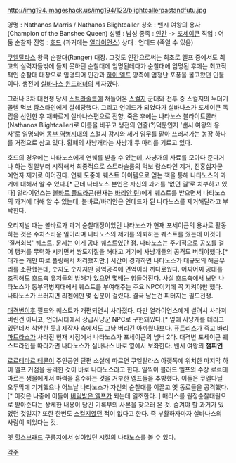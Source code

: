 http://img194.imageshack.us/img194/122/blightcallerpastandfutu.jpg

영명 : Nathanos Marris / Nathanos Blightcaller
칭호 : 밴시 여왕의 용사(Champion of the Banshee Queen)
성별 : 남성
종족 : [[인간]] -> [[포세이큰]]
직업 : 어둠 순찰자
진영 : [[호드]] (과거에는 [[얼라이언스]])
상태 : 언데드 (죽일 수 있음)

[[쿠엘탈라스]] 왕국 순찰대(Ranger) 대장. 그것도 인간으로써는 최초로 엘프 중에서도 최고의 실력자들밖에 들지 못하던 순찰대에 임명된데다가 순찰대에 임명된 후에는 최고직책인 순찰대 대장으로 임명되어 인간과 [[하이 엘프]] 양측에 엄청난 포풍을 몰고왔던 인물이다. 생전에 [[실바나스 윈드러너]]의 제자였다.

그러나 3차 대전쟁 당시 [[스트라솔름]]에 쳐들어온 [[스컬지]] 군대와 전투 중 스컬지의 누더기골렘 먹보 람스타인에게 살해당했다. 그리고 언데드가 되었다가 실바나스가 포세이큰 독립을 선언한 후 재빠르게 실바나스편으로 전향. 죽은 후에는 나타노스 블라이트콜러(Nathanos Blightcaller)로 이름을 바꾸고 생전의 연줄(?)덕분인지 '밴시 여왕의 용사'로 임명되어 [[동부 역병지대]]의 스컬지 감시와 제거 임무를 맡아 쓰러져가는 농장 하나를 거점으로 삼고 있다. 황폐의 사냥개라는 사냥개 두 마리를 기르고 있다.

호드의 경우에는 나타노스에게 연퀘를 받을 수 있는데, 사냥개의 사료를 모아다 준다거나 하는 잡일부터 시작해서 최종적으로 스트라솔름의 먹보 람스타인 제거, 진홍십자군 예언자 제거로 이어진다. 연퀘 도중에 퀘스트 아이템으로 얻는 책을 통해 나타노스의 과거에 대해서 알 수 있다.[* 근데 나타노스 본인은 자신의 과거를 '없던 일'로 치부하고 있다] 
얼라이언스는 [[볼바르 폴드라곤]](현재는 [[바리안 린]])에게 퀘스트를 받으면서 나타노스의 과거에 대해 알 수 있는데, 볼바르/바리안은 언데드가 된 나타노스를 제거해달라고 부탁한다.

오리지널 때는 볼바르가 과거 순찰대장이었던 나타노스가 현재 포세이큰의 용사로 활동하는 것은 수치스러운 일이라며 나타노스의 제거를 의뢰하는 퀘스트를 줬는데 이것이 '질서회복' 퀘스트. 문제는 이게 공대 퀘스트였단 점. 나타노스는 주기적으로 공포를 걸어 탱커를 무력화 시키면서 쌍도끼질을 해대고 거기에 사냥개들의 공격도 버텨야했다.[* 대개는 개만 따로 풀링해서 처리했지만.] 시간이 경과하면 나타노스가 대규모의 해골무리를 소환했는데, 숫자도 숫자지만 광역공격에 면역이라 까다로웠다. 어찌어찌 공대를 조직해도 호드측 유저들의 방해가 있으면 몇배는 힘들어진다. 
사실 호드측에서 보면 나타노스가 동부역병지대에서 퀘스트를 부여해주는 주요 NPC이기에 꼭 지켜야만 했다. 나타노스가 쓰러지면 리젠에만 몇 십분이 걸렸다. 
결국 남는건 피터지는 필드전쟁. 

[[대격변]]이후 필드와 퀘스트가 개편되면서 사라졌다. 다만 얼라이언스에게 썰려서 사라져 버린건 아니고, 언더시티에서 상급사냥꾼 NPC로 구현돼있다.[* 옆에 사냥개를 데리고 있던데서 착안한 듯.] 제작사 측에서도 그냥 버리긴 아까웠나보다. [[퓨트리스]]가 죽고 [[바리마트라스]]가 사라진 현재 시점에서 나타노스가 포세이큰의 넘버 2다. 대격변 포세이큰 퀘스트라인을 따라가면 나타노스가 실바나스 바로 옆에서 보좌한다. 밴시 여왕의 '''챔피언'''

[[로르테마르 테론]]이 주인공인 단편 소설에 따르면 쿠엘탈라스 아랫쪽에 위치한 마지막 하이 엘프 거점을 공격한 것이 바로 나타노스라고 한다. 일찍이 블러드 엘프의 수장 로르테마르는 생물에게서 마력을 흡수하는 것을 거부한 엘프들을 추방했다. 이들은 쿠엘다닐 오두막에 기거했으나 어느날 나타노스가 자신의 순찰대를 이끌고 옛 동료들을 공격했다. [* 이것은 나중에 이들이 [[버림받은 엘프]]가 되는데 일조한다. ] 매리스를 원정순찰대원으로 받아준다는 상세한 내용이 담긴 기록부의 사본을 찾으러 온 것. 숨겨야 할 과거가 있었던 것일지? 또한 한번도 [[스컬지]]였던 적이 없다고 한다. 즉 부활하자마자 실바나스의 사람이 되었다는 것.  

[[옛 힐스브래드 구릉지]]에서 살아있던 시절의 나타노스를 볼 수 있다.

[[각주]]
